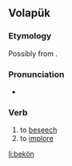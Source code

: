 ==Volapük==

===Etymology===
Possibly from {{m|vo|beg||a request}}.

===Pronunciation===
* {{IPA|/beˈkøn/|lang=vo}}

===Verb===
{{head|vo|verb}}

# to [[beseech]]
# to [[implore]]

[[li:bekön]]